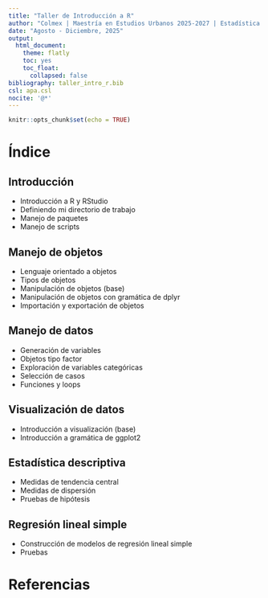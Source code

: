 ```yaml
---
title: "Taller de Introducción a R"
author: "Colmex | Maestría en Estudios Urbanos 2025-2027 | Estadística Básica"
date: "Agosto - Diciembre, 2025"
output: 
  html_document:
    theme: flatly
    toc: yes
    toc_float:
      collapsed: false
bibliography: taller_intro_r.bib
csl: apa.csl
nocite: '@*'
---
```



```r
knitr::opts_chunk$set(echo = TRUE)
```

# Índice

## Introducción
* Introducción a R y RStudio
* Definiendo mi directorio de trabajo
* Manejo de paquetes
* Manejo de scripts


## Manejo de objetos
* Lenguaje orientado a objetos
* Tipos de objetos
* Manipulación de objetos (base)
* Manipulación de objetos con gramática de dplyr
* Importación y exportación de objetos

## Manejo de datos
* Generación de variables
* Objetos tipo factor
* Exploración de variables categóricas
* Selección de casos
* Funciones y loops

## Visualización de datos
* Introducción a visualización (base)
* Introducción a gramática de ggplot2

## Estadística descriptiva
* Medidas de tendencia central
* Medidas de dispersión
* Pruebas de hipótesis

## Regresión lineal simple
* Construcción de modelos de regresión lineal simple
* Pruebas

# Referencias
